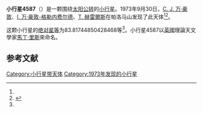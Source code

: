 {{Infobox planet
| bgcolour = #FFFFC0
| name = 4587 Rees
| symbol = 
| image = 
| caption = 
| discovery = yes
| discovery_ref = 
| discoverer = [[C._J._万·豪敦|C. J. 万·豪敦]]、[[I._万·豪敦-格勒内费尔德|I. 万·豪敦-格勒内费尔德]]、[[T._赫雷爾斯|T. 赫雷爾斯]]
| discovery_site = [[帕洛马山|帕洛马山]] 
| discovered = 1973年9月30日
| designations = yes
| mp_name = 
| named_after = 
| alt_names = 3239 T-2/ 1990 HQ / 6378 P-L
| mp_category = [[阿莫尔型小行星|阿莫尔型小行星]]
| orbit_ref = <ref name="a">[http://ssd.jpl.nasa.gov/sbdb.cgi?sstr=4587 4587 Rees] {{Wayback|url=http://ssd.jpl.nasa.gov/sbdb.cgi?sstr=4587 |date=20201124005844 }}，小行星數據庫瀏覽器（JPL Small-Body Database Browser）－[[美国国家航空航天局|美国国家航空航天局]]喷气推进实验室</ref>
| epoch = 2456400.5 (2013年4月18日更新)
| aphelion = {{convert|4.01135249834478|AU|km|3|abbr=on|lk=out}}
| perihelion = {{convert|1.299208804348055|AU|km|3|abbr=on}}
| semimajor = {{convert|2.655280651346417|AU|km|3|abbr=on}}
| eccentricity = 0.510707539
| period = 1580.389273 [[日|日]]<br />4.33[[儒略年|儒略年]]
| avg_speed = 
| inclination = 24.62667571551377
| asc_node = 180.611087422538
| mean_anomaly = 
| arg_peri = 83.81744850428468
| satellites = 
| physical_characteristics = yes
| dimensions = 
| mass = 
| density = 
| surface_grav = 
| escape_velocity = 
| sidereal_day = 
| axial_tilt = 
| pole_ecliptic_lat = 
| pole_ecliptic_lon = 
| albedo = 
| temperatures= 
| temp_name1 = 
| mean_temp_1 = 
| max_temp_1 = 
| temp_name2 = 
| max_temp_2 = 
| spectral_type = 
| abs_magnitude = 83.81744850428468
}}

'''小行星4587'''（{{lang-en|4587 Rees}}）是一颗围绕[[太阳|太阳]][[公转|公转]]的[[小行星|小行星]]。1973年9月30日，[[C._J._万·豪敦|C. J. 万·豪敦]]、[[I._万·豪敦-格勒内费尔德|I. 万·豪敦-格勒内费尔德]]、[[T._赫雷爾斯|T. 赫雷爾斯]]在帕洛马山发现了此天体<ref name="a" /><ref>{{cite news|title=小行星列表|url=http://cfa-www.harvard.edu/iau/lists/NumberedMPs.txt|accessdate=2013-07-08|newspaper=哈佛大学|archive-date=2008-05-17|archive-url=https://web.archive.org/web/20080517010638/http://cfa-www.harvard.edu/iau/lists/NumberedMPs.txt|dead-url=no}}</ref>。

这颗小行星的[[绝对星等|绝对星等]]为83.81744850428468等<ref name="a" />。小行星4587以[[英國|英國]]理論天文學家[[馬丁·里斯|馬丁·里斯]]來命名。

==参考文献==
{{reflist}}
{{Minor Planet Number|[[小行星4586|小行星4586]]|[[小行星4588|小行星4588]]}}

{{小天体}}

[[Category:小行星带天体|Category:小行星带天体]]
[[Category:1973年发现的小行星|Category:1973年发现的小行星]]

{{asteroid-stub}}